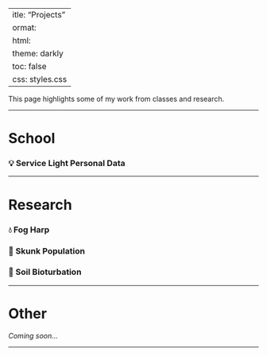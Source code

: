  ---
title: "Projects"
format: 
  html:
    theme: darkly
    toc: false
    css: styles.css
---


This page highlights some of my work from classes and research.


---

# School

<!-- Container for the first project with clickable title to toggle details -->
<div class="project">
  <h3 onclick="toggleContent('proj1', this)" style="cursor:pointer;">
    💡 Service Light Personal Data
  </h3>

  <!-- Hidden content details for project 1, toggled by clicking the title -->
  <div id="proj1" class="project-details" hidden>

**School:** UCSB  
**Course:** ENVS 193DS – Data Science for Environmental Studies  

Ongoing project that explores the relationship between lighting conditions and service calls using a self-collected dataset (n=108). Created a bar chart, summary table, and a blinking lightboard animation (gif). See visuals.

**Tools Used:**  
RStudio (tidyverse, here, flextable, janitor, ggtext, ggfx, gganimate, showtext), Quarto

**Reflection:**  
This project made me think harder about data than I expected. After collecting and working with my own dataset, I gained a deeper respect for the messiness of real-world data.

**Code Snippet:**

```r
clean_service_data <- service_data |>
  mutate(
    help = as.logical(toupper(help)),
    working = as.logical(toupper(working))
  )
```
**Visuals:**  

<!-- Thumbnails with modal popups -->
<a href="javascript:void(0)" onclick="openModal('/media/light_table.jpg', 'Service Light Table')">
  <img src="/media/light_table.jpg" alt="Service Light Table" width="150" style="border-radius:8px; margin-right:10px;">
</a>

<a href="javascript:void(0)" onclick="openModal('/media/service_light_bar.jpg', 'Bar Chart')">
  <img src="/media/service_light_bar.jpg" alt="Bar Chart" width="150" style="border-radius:8px; margin-right:10px;">
</a>

<a href="javascript:void(0)" onclick="openModal('/media/blinking_lights.gif', 'Blinking Lights Animation')">
  <img src="/media/blinking_lights.gif" alt="Blinking Lights Animation" width="150" style="border-radius:8px;">
</a>

**Resources**

[GitHub Repo](https://github.com/RebeccaLMartinez/ENVS-193DS_homework-03)  
[View Live](https://rebeccalmartinez.github.io/ENVS-193DS_homework-03/code/ENVS-193DS_homework-03.html)

  </div>
</div>

---

# Research

<!-- Fog Harp Device -->
<div class="project">
  <h3 onclick="toggleContent('proj2', this)" style="cursor:pointer;">
    💧 Fog Harp
  </h3>
  <div id="proj2" class="project-details" hidden>
_Under construction…_
  </div>
</div>

<div class="project">
  <h3 onclick="toggleContent('proj3', this)" style="cursor:pointer;">
    🦨 Skunk Population
  </h3>
  <div id="proj3" class="project-details" hidden>
_Under construction…_
  </div>
</div>

<div class="project">
  <h3 onclick="toggleContent('proj4', this)" style="cursor:pointer;">
    🌱 Soil Bioturbation
  </h3>
  <div id="proj4" class="project-details" hidden>
_Under construction…_
  </div>
</div>

---

# Other  

*Coming soon…*

---

<!-- Modal markup -->
<div id="modal"
     onclick="closeModal(event)"
     style="display:none;position:fixed;inset:0;
            background:rgba(0,0,0,.85);
            justify-content:center;align-items:center;
            flex-direction:column;z-index:1000;">
  <span class="modal-close"
        style="position:absolute;top:10px;right:20px;
               color:#fff;font-size:2rem;cursor:pointer;">&times;</span>
  <img id="modal-img"
       alt="Enlarged visual"
       style="max-width:90vw;max-height:80vh;border-radius:8px;">
  <div id="modal-caption"
       style="color:#eee;margin-top:10px;font-style:italic;text-align:center;"></div>
</div>

<!-- JavaScript -->
<script>
  // Toggle open/close project details
  function toggleContent(id, header) {
    const block = document.getElementById(id);
    block.toggleAttribute('hidden');
    header.style.fontWeight = block.hasAttribute('hidden') ? 'normal' : 'bold';
  }

  // Open image modal
  function openModal(src, captionText) {
    const modal = document.getElementById('modal');
    modal.style.display = 'flex';
    document.getElementById('modal-img').src = src;
    document.getElementById('modal-caption').textContent = captionText || '';
  }

  // Close modal if clicking outside image or on X
  function closeModal(e) {
    const modal = document.getElementById('modal');
    if (e.target === modal || e.target.classList.contains('modal-close')) {
      modal.style.display = 'none';
      document.getElementById('modal-img').removeAttribute('src'); // Clear image
      document.getElementById('modal-caption').textContent = '';    // Clear caption
    }
  }
</script>